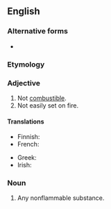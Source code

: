{{also|non-flammable}}
==English==

===Alternative forms===
* {{l|en|non-flammable}}

===Etymology===
{{prefix|en|non|flammable}}

===Adjective===
{{en-adj|-}}

# Not [[combustible]].
# Not easily set on fire.

====Translations====
{{trans-top|not combustible}}
* Finnish: {{t|fi|palamaton}}
* French: {{t+|fr|ininflammable}}
{{trans-mid}}
* Greek: {{t+|el|άκαυστος}}
* Irish: {{t|ga|dolasta}}
{{trans-bottom}}

===Noun===
{{en-noun}}

# Any nonflammable substance.